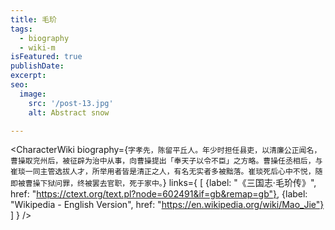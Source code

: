 ```yaml
---
title: 毛玠
tags:
  - biography
  - wiki-m
isFeatured: true
publishDate:
excerpt:
seo:
  image:
    src: '/post-13.jpg'
    alt: Abstract snow

---
```



<CharacterWiki
  biography={`字孝先，陈留平丘人。年少时担任县吏，以清廉公正闻名，曹操取兖州后，被征辟为治中从事，向曹操提出「奉天子以令不臣」之方略。曹操任丞相后，与崔琰一同主管选拔人才，所举用者皆是清正之人，有名无实者多被黜落。崔琰死后心中不悦，随即被曹操下狱问罪，终被罢去官职，死于家中。`}
  links={
    [
      {label: "《三国志·毛玠传》", href: "https://ctext.org/text.pl?node=602491&if=gb&remap=gb"},
      {label: "Wikipedia - English Version", href: "https://en.wikipedia.org/wiki/Mao_Jie"}
    ]
  }
/>